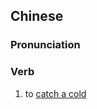 {{also|受凉}}
==Chinese==
{{zh-forms|s=受凉}}

===Pronunciation===
{{zh-pron
|m=shòuliáng
|c=sau6 loeng4
|mn=qz:siǔ-liâng/xm,zz:siū-liâng
|cat=v
}}

===Verb===
{{zh-verb}}

# to [[catch a cold]]